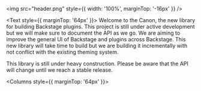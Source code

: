 
<Unstyled>

<img src="header.png" style={{ width: '100%', marginTop: '-16px' }} />

<Text style={{ marginTop: '64px' }}>
  Welcome to the Canon, the new library for building Backstage plugins. This
  project is still under active development but we will make sure to document
  the API as we go. We are aiming to improve the general UI of Backstage and
  plugins across Backstage. This new library will take time to build but we are
  building it incrementally with not conflict with the existing theming system.
</Text>

<Banner variant="warning">
  This library is still under heavy construction. Please be aware that the API
  will change until we reach a stable release.
</Banner>

<Columns style={{ marginTop: '64px' }}>
  <ComponentStatus
    name="Theming system"
    status="inProgress"
    link="/?path=/docs/theme--docs"
  />
  <ComponentStatus name="Storybook setup" status="inProgress" />
  <ComponentStatus name="Tokens" status="inProgress" />
  <ComponentStatus
    name="Box"
    status="inProgress"
    link="/?path=/docs/components-box--docs"
  />
  <ComponentStatus
    name="Button"
    status="inProgress"
    link="/?path=/docs/components-button--docs"
  />
  <ComponentStatus name="Input" status="notStarted" />
  <ComponentStatus name="Select" status="notStarted" />
  <ComponentStatus name="Checkbox" status="notStarted" />
  <ComponentStatus name="Radio" status="notStarted" />
  <ComponentStatus name="Switch" status="notStarted" />
  <ComponentStatus name="Tooltip" status="notStarted" />
  <ComponentStatus name="Header" status="notStarted" />
  <ComponentStatus name="Tabs" status="notStarted" />
</Columns>

</Unstyled>
